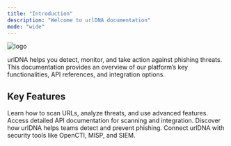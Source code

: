 ```yaml
---
title: "Introduction"
description: "Welcome to urlDNA documentation"
mode: "wide"
---
```


![logo](/images/urldna_green.png)

urlDNA helps you detect, monitor, and take action against phishing threats. This documentation provides an overview of our platform’s key functionalities, API references, and integration options.

## Key Features

<CardGroup cols={2}>
  <Card title="Docs" icon="book" href="/docs/scan">
    Learn how to scan URLs, analyze threats, and use advanced features.
  </Card>

  <Card title="API Reference" icon="code" href="/api-reference/introduction">
    Access detailed API documentation for scanning and integration.
  </Card>

  <Card title="Use Cases" icon="briefcase" href="/use-cases/cyber-threat-intelligence">
    Discover how urlDNA helps teams detect and prevent phishing.
  </Card>

  <Card title="Integrations" icon="plug" href="/integrations/integration">
    Connect urlDNA with security tools like OpenCTI, MISP, and SIEM.
  </Card>
</CardGroup>